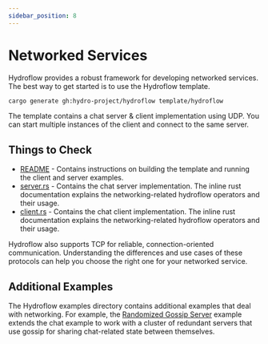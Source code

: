 ```yaml
---
sidebar_position: 8
---
```


# Networked Services

Hydroflow provides a robust framework for developing networked services. The best way to get started is to use
the Hydroflow template.

```bash
cargo generate gh:hydro-project/hydroflow template/hydroflow
```

The template contains a chat server & client implementation using UDP. You can start multiple instances of
the client and connect to the same server.

## Things to Check
* [README](https://github.com/hydro-project/hydroflow/tree/main/template/hydroflow#readme) - Contains instructions on building the template and
running the client and server examples.
* [server.rs](https://github.com/hydro-project/hydroflow/blob/main/template/hydroflow/src/server.rs) - Contains the chat server
implementation. The inline rust documentation explains the networking-related hydroflow operators and their usage.
* [client.rs](https://github.com/hydro-project/hydroflow/blob/main/template/hydroflow/src/client.rs) - Contains the chat client
implementation. The inline rust documentation explains the networking-related hydroflow operators and their usage.

Hydroflow also supports TCP for reliable, connection-oriented communication. Understanding the differences and use
cases of these protocols can help you choose the right one for your networked service.

## Additional Examples

The Hydroflow examples directory contains additional examples that deal with networking. For example, the [Randomized
Gossip Server](https://github.com/hydro-project/hydroflow/blob/main/hydroflow/examples/chat/randomized_gossiping_server.rs)
example extends the chat example to work with a cluster of redundant servers that use gossip for sharing chat-related
state between themselves.